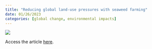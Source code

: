 ```yaml
---
title: "Reducing global land-use pressures with seaweed farming"
date: 01/26/2023
categories: [global change, environmental impacts]
---
```


![](spillas-2023.png)

Access the article [here](https://www.nature.com/articles/s41893-022-01043-y).
